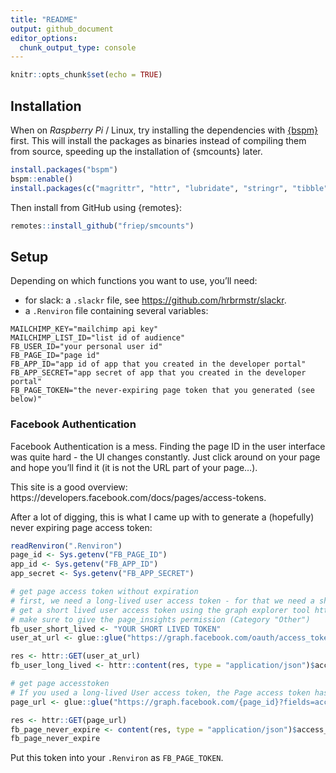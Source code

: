 ```yaml
---
title: "README"
output: github_document
editor_options: 
  chunk_output_type: console
---
```


```r
knitr::opts_chunk$set(echo = TRUE)
```

## Installation
When on *Raspberry Pi* / Linux, try installing the dependencies with [{bspm}](https://github.com/Enchufa2/bspm) first. This will install the packages as binaries instead of compiling them from source, speeding up the installation of {smcounts} later.

```r
install.packages("bspm")
bspm::enable()
install.packages(c("magrittr", "httr", "lubridate", "stringr", "tibble", "glue"))
```

Then install from GitHub using {remotes}:

```r
remotes::install_github("friep/smcounts")
```


## Setup
Depending on which functions you want to use, you'll need:

- for slack: a `.slackr` file, see [https://github.com/hrbrmstr/slackr](https://github.com/hrbrmstr/slackr).
- a `.Renviron` file containing several variables:

```
MAILCHIMP_KEY="mailchimp api key"
MAILCHIMP_LIST_ID="list id of audience"
FB_USER_ID="your personal user id"
FB_PAGE_ID="page id"
FB_APP_ID="app id of app that you created in the developer portal"
FB_APP_SECRET="app secret of app that you created in the developer portal"
FB_PAGE_TOKEN="the never-expiring page token that you generated (see below)"
```
  
### Facebook Authentication
Facebook Authentication is a mess. Finding the page ID in the user interface was quite hard - the UI changes constantly. Just click around on your page and hope you'll find it (it is not the URL part of your page...).

This site is a good overview: https://developers.facebook.com/docs/pages/access-tokens. 

After a lot of digging, this is what I came up with to generate a (hopefully) never expiring page access token:
 
```r
readRenviron(".Renviron")
page_id <- Sys.getenv("FB_PAGE_ID")
app_id <- Sys.getenv("FB_APP_ID")
app_secret <- Sys.getenv("FB_APP_SECRET")

# get page access token without expiration
# first, we need a long-lived user access token - for that we need a short-lived user access token
# get a short lived user access token using the graph explorer tool https://graph.facebook.com/v9.0/
# make sure to give the page_insights permission (Category "Other")
fb_user_short_lived <- "YOUR SHORT LIVED TOKEN"
user_at_url <- glue::glue("https://graph.facebook.com/oauth/access_token?grant_type=fb_exchange_token&client_id={app_id}&client_secret={app_secret}&fb_exchange_token={fb_user_short_lived}")

res <- httr::GET(user_at_url)
fb_user_long_lived <- httr::content(res, type = "application/json")$access_token

# get page accesstoken
# If you used a long-lived User access token, the Page access token has no expiration date.
page_url <- glue::glue("https://graph.facebook.com/{page_id}?fields=access_token&access_token={fb_user_long_lived}")

res <- httr::GET(page_url)
fb_page_never_expire <- content(res, type = "application/json")$access_token
fb_page_never_expire
```

Put this token into your `.Renviron` as `FB_PAGE_TOKEN`.

